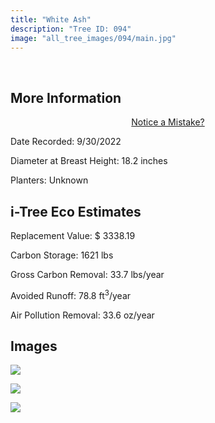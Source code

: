 ```yaml
---
title: "White Ash"
description: "Tree ID: 094"
image: "all_tree_images/094/main.jpg"
---
```


<br>

## **More Information**
::: column-margin
<center><a class="button" href="https://forms.gle/W6f5nwYxrM33hF4f7">Notice a Mistake?</a></center>
:::


Date Recorded:  9/30/2022

Diameter at Breast Height:  18.2  inches

Planters:  Unknown

## **i-Tree Eco Estimates**


 Replacement Value: $ 3338.19

 Carbon Storage:  1621  lbs

 Gross Carbon Removal:  33.7  lbs/year

 Avoided Runoff:  78.8  ft<sup>3</sup>/year

 Air Pollution Removal:  33.6  oz/year

## **Images**


 ![](all_tree_images/094/IMG_6640.jpg)

 ![](all_tree_images/094/IMG_6641.jpg)

 ![](all_tree_images/094/main.jpg)
